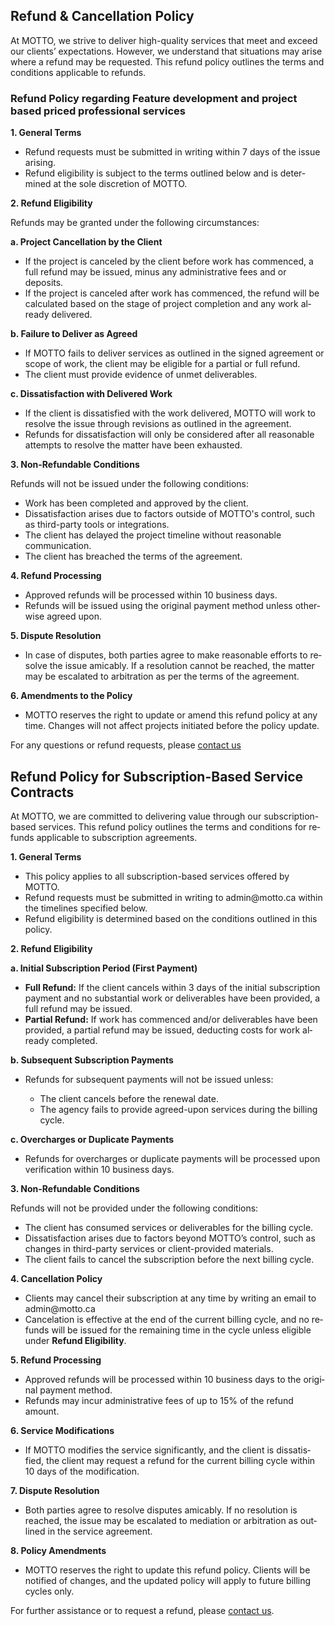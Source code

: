 ---
---

<Page title="Fulfillment Policy" lang="en">
<h2>Refund & Cancellation Policy</h2>

At MOTTO, we strive to deliver high-quality services that meet and exceed our clients’ expectations. However, we understand that situations may arise where a refund may be requested. This refund policy outlines the terms and conditions applicable to refunds.

<h3>Refund Policy regarding Feature development and project based priced professional services</h3>
<strong>1. General Terms</strong>
<ul>
    <li>Refund requests must be submitted in writing within 7 days of the issue arising.</li>
    <li>Refund eligibility is subject to the terms outlined below and is determined at the sole discretion of MOTTO.</li>
</ul>

<strong>2. Refund Eligibility</strong>
<p>Refunds may be granted under the following circumstances:</p>

<strong>a. Project Cancellation by the Client</strong>
<ul>
    <li>If the project is canceled by the client before work has commenced, a full refund may be issued, minus any administrative fees and or deposits.</li>
    <li>If the project is canceled after work has commenced, the refund will be calculated based on the stage of project completion and any work already delivered.</li>
</ul>

<strong>b. Failure to Deliver as Agreed</strong>
<ul>
    <li>If MOTTO fails to deliver services as outlined in the signed agreement or scope of work, the client may be eligible for a partial or full refund.</li>
    <li>The client must provide evidence of unmet deliverables.</li>
</ul>

<strong>c. Dissatisfaction with Delivered Work</strong>
<ul>
    <li>If the client is dissatisfied with the work delivered, MOTTO will work to resolve the issue through revisions as outlined in the agreement.</li>
    <li>Refunds for dissatisfaction will only be considered after all reasonable attempts to resolve the matter have been exhausted.</li>
</ul>

<strong>3. Non-Refundable Conditions</strong>
<p>Refunds will not be issued under the following conditions:</p>

<ul>
    <li>Work has been completed and approved by the client.</li>
    <li>Dissatisfaction arises due to factors outside of MOTTO's control, such as third-party tools or integrations.</li>
    <li>The client has delayed the project timeline without reasonable communication.</li>
    <li>The client has breached the terms of the agreement.</li>
</ul>

<strong>4. Refund Processing</strong>

<ul>
    <li>Approved refunds will be processed within 10 business days.</li>
    <li>Refunds will be issued using the original payment method unless otherwise agreed upon.</li>
</ul>

<strong>5. Dispute Resolution</strong>

<ul>
    <li>In case of disputes, both parties agree to make reasonable efforts to resolve the issue amicably. If a resolution cannot be reached, the matter may be escalated to arbitration as per the terms of the agreement.</li>
</ul>

<strong>6. Amendments to the Policy</strong>

<ul>
    <li>MOTTO reserves the right to update or amend this refund policy at any time. Changes will not affect projects initiated before the policy update.</li>
</ul>

<p>For any questions or refund requests, please <a href="/contact/">contact us</a></p>

<h2>Refund Policy for Subscription-Based Service Contracts</h2>
<p>At MOTTO, we are committed to delivering value through our subscription-based services. This refund policy outlines the terms and conditions for refunds applicable to subscription agreements.</p>

<strong>1. General Terms</strong>
<ul>
    <li>This policy applies to all subscription-based services offered by MOTTO.</li>
    <li>Refund requests must be submitted in writing to admin@motto.ca within the timelines specified below.</li>
    <li>Refund eligibility is determined based on the conditions outlined in this policy.</li>
</ul>

<strong>2. Refund Eligibility</strong>

<strong>a. Initial Subscription Period (First Payment)</strong>
<ul>
    <li><strong>Full Refund:</strong> If the client cancels within 3 days of the initial subscription payment and no substantial work or deliverables have been provided, a full refund may be issued.</li>
    <li><strong>Partial Refund:</strong> If work has commenced and/or deliverables have been provided, a partial refund may be issued, deducting costs for work already completed.</li>
</ul>

<strong>b. Subsequent Subscription Payments</strong>
<ul>
    <li>Refunds for subsequent payments will not be issued unless:</li>
    <ul>
        <li>The client cancels before the renewal date.</li>
        <li>The agency fails to provide agreed-upon services during the billing cycle.</li>
    </ul>
</ul>

<strong>c. Overcharges or Duplicate Payments</strong>
<ul>
    <li>Refunds for overcharges or duplicate payments will be processed upon verification within 10 business days.</li>
</ul>

<strong>3. Non-Refundable Conditions</strong>
<p>Refunds will not be provided under the following conditions:</p>
<ul>
    <li>The client has consumed services or deliverables for the billing cycle.</li>
    <li>Dissatisfaction arises due to factors beyond MOTTO’s control, such as changes in third-party services or client-provided materials.</li>
    <li>The client fails to cancel the subscription before the next billing cycle.</li>
</ul>

<strong>4. Cancellation Policy</strong>
<ul>
    <li>Clients may cancel their subscription at any time by writing an email to admin@motto.ca</li>
    <li>Cancelation is effective at the end of the current billing cycle, and no refunds will be issued for the remaining time in the cycle unless eligible under <strong>Refund Eligibility</strong>.</li>
</ul>

<strong>5. Refund Processing</strong>
<ul>
    <li>Approved refunds will be processed within 10 business days to the original payment method.</li>
    <li>Refunds may incur administrative fees of up to 15% of the refund amount.</li>
</ul>

<strong>6. Service Modifications</strong>
<ul>
    <li>If MOTTO modifies the service significantly, and the client is dissatisfied, the client may request a refund for the current billing cycle within 10 days of the modification.</li>
</ul>

<strong>7. Dispute Resolution</strong>
<ul>
    <li>Both parties agree to resolve disputes amicably. If no resolution is reached, the issue may be escalated to mediation or arbitration as outlined in the service agreement.</li>
</ul>

<strong>8. Policy Amendments</strong>
<ul>
    <li>MOTTO reserves the right to update this refund policy. Clients will be notified of changes, and the updated policy will apply to future billing cycles only.
</li>
</ul>
<p>For further assistance or to request a refund, please <a href="/contact/">contact us</a>.</p>
</Page>
